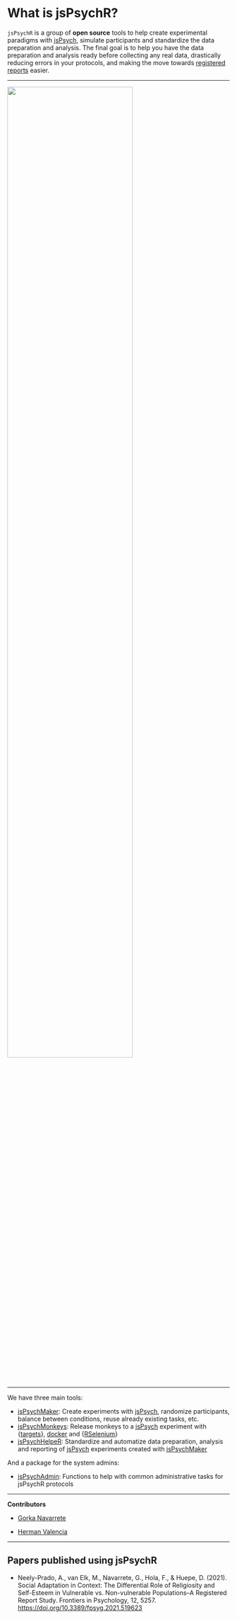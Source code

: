 # What is jsPsychR? {.unnumbered}

`jsPsychR` is a group of **open source** tools to help create experimental paradigms with [jsPsych](https://www.jspsych.org/), simulate participants and standardize the data preparation and analysis. The final goal is to help you have the data preparation and analysis ready before collecting any real data, drastically reducing errors in your protocols, and making the move towards [registered reports](https://www.cos.io/initiatives/registered-reports) easier.  

------------------------------------------------------------------------

![](img/jsPsych-trinity.png){width="75%"}

------------------------------------------------------------------------

We have three main tools:

-   [jsPsychMaker](#jsPsychMaker): Create experiments with [jsPsych](https://www.jspsych.org/), randomize participants, balance between conditions, reuse already existing tasks, etc.
-   [jsPsychMonkeys](#jsPsychMonkeys): Release monkeys to a [jsPsych](https://www.jspsych.org/) experiment with  {[targets](https://books.ropensci.org/targets/)}, [docker](https://www.docker.com/) and {[RSelenium](https://docs.ropensci.org/RSelenium/)}
-   [jsPsychHelpeR](#jsPsychHelpeR): Standardize and automatize data preparation, analysis and reporting of [jsPsych](https://www.jspsych.org/) experiments created with [jsPsychMaker](#jsPsychMaker)


And a package for the system admins:

- [jsPsychAdmin](https://github.com/gorkang/jsPsychAdmin): Functions to help with common administrative tasks for jsPsychR protocols

------------------------------------------------------------------------

**Contributors**

-   [Gorka Navarrete](https://github.com/gorkang)

-   [Herman Valencia](https://github.com/HeRm4nV)

------------------------------------------------------------------------


## Papers published using jsPsychR

- Neely-Prado, A., van Elk, M., Navarrete, G., Hola, F., & Huepe, D. (2021). Social Adaptation in Context: The Differential Role of Religiosity and Self-Esteem in Vulnerable vs. Non-vulnerable Populations–A Registered Report Study. Frontiers in Psychology, 12, 5257. [https://doi.org/10.3389/fpsyg.2021.519623](https://doi.org/10.3389/fpsyg.2021.519623)